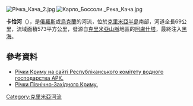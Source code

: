 [[Image:Річка_Кача_2.jpg|right]]
[[Image:Карло_Боссоли._Река_Кача.jpg|right]]

'''卡恰河'''（{{lang-ru|Кача}}），是[[俄羅斯|俄羅斯]]或[[烏克蘭|烏克蘭]]的河流，位於[[克里米亞半島|克里米亞半島]]南部，河道全長69公里，流域面積573平方公里，發源自[[克里米亞山脈|克里米亞山脈]]地區的[[阿盧什塔|阿盧什塔]]，最終注入[[黑海|黑海]]。

==參考資料==
* [http://www.comwodhos.crimea-portal.gov.ua/ukr/index.php?v=5&tek=80&par=67 Річки Криму на сайті Республіканського комітету водного господарства АРК.]{{dead link|date=2017年11月 |bot=InternetArchiveBot |fix-attempted=yes }} {{ref-ru}}
* [https://web.archive.org/web/20150629192242/http://koechto-o.narod.ru/pages/articles/books/oliferov_rivers/nw_rivers.html Річки Північно-Західного Криму.] {{ref-ru}}

{{DEFAULTSORT:Кача}}
[[Category:克里米亞河流|Category:克里米亞河流]]


{{Ukraine-river-stub}}